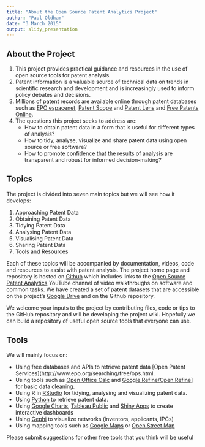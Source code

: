 ```yaml
---
title: "About the Open Source Patent Analytics Project"
author: "Paul Oldham"
date: "3 March 2015"
output: slidy_presentation
---
```


## About the Project

1. This project provides practical guidance and resources in the use of open source tools for patent analysis. 
2. Patent information is a valuable source of technical data on trends in scientific research and development and is increasingly used to inform policy debates and decisions. 
3. Millions of patent records are available online through patent databases such as [EPO espacenet](http://worldwide.espacenet.com/?locale=en_EP), [Patent Scope](https://patentscope.wipo.int/search/en/search.jsf) and [Patent Lens](http://www.lens.org/lens/) and [Free Patents Online](http://www.freepatentsonline.com).
3. The questions this project seeks to address are:
    + How to obtain patent data in a form that is useful for different types of analysis?
    + How to tidy, analyse, visualize and share patent data using open source or free software?
    + How to promote confidence that the results of analysis are transparent and robust for informed decision-making? 

## Topics

The project is divided into seven main topics but we will see how it develops:

1. Approaching Patent Data
2. Obtaining Patent Data
3. Tidying Patent Data
4. Analysing Patent Data
5. Visualising Patent Data
6. Sharing Patent Data
7. Tools and Resources

Each of these topics will be accompanied by documentation, videos, code and resources to assist with patent analysis. The project home page and repository is hosted on [Github](http://poldham.github.io/opensource-patent-analytics/) which includes links to the [Open Source Patent Analytics](https://www.youtube.com/channel/UCwFhEASbKdm6WYoax73XsOw) YouTube channel of video walkthroughs on software and common tasks. We have created a set of patent datasets that are accessible on the project's [Google Drive](https://drive.google.com/folderview?id=0B4piiKOCkRPDNThTWU1QQVYyRnM&usp=sharing) and on the Github repository.

We welcome your inputs to the project by contributing files, code or tips to the GitHub repository and will be developing the project wiki. Hopefully we can build a repository of useful open source tools that everyone can use. 

## Tools

We will mainly focus on: 

- Using free databases and APIs to retrieve patent data [Open Patent Services](http://www.epo.org/searching/free/ops.html.
- Using tools such as [Open Office Calc](https://www.openoffice.org) and [Google Refine/Open Refine](http://openrefine.org)] for basic data cleaning.
- Using R in [RStudio](http://www.rstudio.com) for tidying, analysing and visualizing patent data.
- Using [Python](https://www.python.org) to retrieve patent data.
- Using [Google Charts](https://developers.google.com/chart/interactive/docs/gallery), [Tableau Public](https://public.tableau.com/s/gallery) and [Shiny Apps](http://shiny.rstudio.com/gallery/) to create interactive dashboards
- Using [Gephi](http://gephi.github.io) to visualize networks (inventors, applicants, IPCs)
- Using mapping tools such as [Google Maps](https://www.google.co.uk/maps/@54.0441627,-2.801143,13z) or [Open Street Map](http://www.openstreetmap.org/#map=18/54.04885/-2.79982) 

Please submit suggestions for other free tools that you think will be useful





